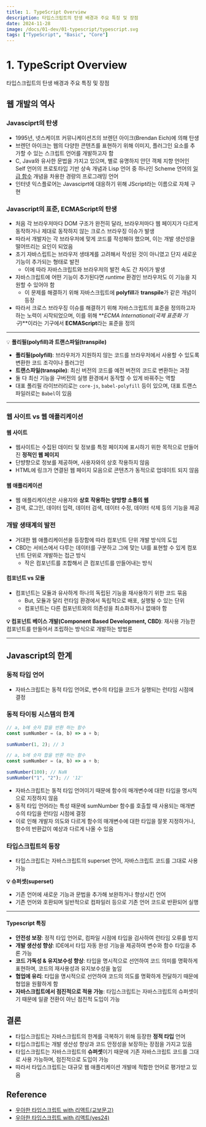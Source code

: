```yaml
---
title: 1. TypeScript Overview
description: 타입스크립트의 탄생 배경과 주요 특징 및 장점
date: 2024-11-28
image: /docs/01-dev/01-typescript/typescript.svg
tags: ["TypeScript", "Basic", "Core"]
---
```


# 1. TypeScript Overview

타입스크립트의 탄생 배경과 주요 특징 및 장점

## 웹 개발의 역사

### Javasciprt의 탄생

- 1995년, 넷스케이프 커뮤니케이션즈의 브렌던 아이크(Brendan Eich)에 의해 탄생
- 브렌던 아이크는 웹의 다양한 콘텐츠를 표현하기 위해 이미지, 플러그인 요소를 추가할 수 있는 스크립트 언어를 개발하고자 함
- C, Java와 유사한 문법을 가지고 있으며, 별로 유명하지 안던 객체 지향 언어인 Self 언어의 프로토타입 기반 상속 개념과 Lisp 언어 중 하나인 Scheme 언어의 [일급 함수](https://developer.mozilla.org/ko/docs/Glossary/First-class_Function) 개념을 차용한 경량의 프로그래밍 언어
- 인터넷 익스플로어는 Javasciprt에 대응하기 위해 JScript라는 이름으로 자체 구현

### Javascript의 표준, ECMAScript의 탄생

- 처음 각 브라우저마다 DOM 구조가 완전히 달라, 브라우저마다 웹 페이지가 다르게 동작하거나 제대로 동작하지 않는 크로스 브라우징 이슈가 발생
- 따라서 개발자는 각 브라우저에 맞게 코드를 작성해야 했으며, 이는 개발 생산성을 떨어뜨리는 요인이 되었음
- 초기 자바스립트는 브라우저 생태계를 고려해서 작성된 것이 아니였고 단지 새로운 기능이 추가되는 형태로 발전
  - 이에 따라 자바스크립트와 브라우저의 발전 속도 간 차이가 발생
- 자바스크립트에 어떤 기능이 추가된다면 _runtime_ 환경인 브라우저도 이 기능을 지원할 수 있어야 함
  - 이 문제를 해결하기 위해 자바스크립트에 **polyfill**과 **transpile**가 같은 개념이 등장
- 따라서 크로스 브라우징 이슈를 해결하기 위해 자바스크립트의 표준을 정의하고자 하는 노력이 시작되었으며, 이를 위해 **_ECMA International(국제 표준화 기구)_**이라는 기구에서 **ECMAScript**라는 표준을 정의

---

💡 **폴리필(polyfill)과 트랜스파일(transpile)**

- **폴리필(polyfill)**: 브라우저가 지원하지 않는 코드를 브라우저에서 사용할 수 있도록 변환한 코드 조각이나 플러그인
- **트랜스파일(transpile)**: 최신 버전의 코드를 예전 버전의 코드로 변환하는 과정
- 둘 다 최신 기능을 구버전의 실행 환경에서 동작할 수 있게 바꿔주는 역할
- 대표 폴리필 라이브러리로는 `core-js`, `babel-polyfill` 등이 있으며, 대표 트랜스파일러로는 `Babel`이 있음

---

### 웹 사이트 vs 웹 애플리케이션

#### 웹 사이트

- 웹사이트는 수집된 데이터 및 정보를 특정 페이지에 표시하기 위한 목적으로 만들어진 **정적인 웹 페이지**
- 단뱡향으로 정보를 제공하며, 사용자와의 상호 작용하지 않음
- HTML에 링크가 연결된 웹 페이지 모음으로 콘텐츠가 동적으로 업데이트 되지 않음

#### 웹 애플리케이션

- 웹 애플리케이션은 사용자와 **상호 작용하는 양방향 소통의 웹**
- 검색, 로그인, 데이터 입력, 데이터 검색, 데이터 수정, 데이터 삭제 등의 기능을 제공

### 개발 생태계의 발전

- 거대한 웹 애플리케이션을 등장함에 따라 컴포넌트 단위 개발 방식의 도입
- CBD는 서비스에서 다루는 데이터를 구분하고 그에 맞는 UI를 표현할 수 있게 컴포넌트 단위로 개발하는 접근 방식
  - 작은 컴포넌트를 조합해서 큰 컴포넌트를 만들어내는 방식

#### 컴포넌트 vs 모듈

- 컴포넌트는 모듈과 유사하게 하나의 독립된 기능을 재사용하기 위한 코드 묶음
  - But, 모듈과 달리 런타임 환경에서 독립적으로 배포, 실행될 수 있는 단위
  - 컴포넌트는 다른 컴포넌트와의 의존성을 최소화하거나 없애야 함

**💡 컴포넌트 베이스 개발(Component Based Development, CBD)**:
재사용 가능한 컴포넌트를 만들어서 조립하는 방식으로 개발하는 방법론

---

## Javascript의 한계

### 동적 타입 언어

- 자바스크립트는 동적 타입 언어로, 변수의 타입을 코드가 실행되는 런타임 시점에 결정

### 동적 타이핑 시스템의 한계

```javascript title="정상 동작" showLineNumbers
// a, b에 숫자 합을 반환 하는 함수
const sumNumber = (a, b) => a + b;

sumNumber(1, 2); // 3
```

```javascript title="비정상 동작" showLineNumbers
// a, b에 숫자 합을 반환 하는 함수
const sumNumber = (a, b) => a + b;

sumNumber(100); // NaN
sumNumber("1", "2"); // '12'
```

- 자바스크립트는 동적 타입 언어이기 때문에 함수의 매개변수에 대한 타입을 명시적으로 지정하지 않음
- 동적 타입 언어라는 특성 때문에 sumNumber 함수를 호출할 때 사용되는 매개변수의 타입을 런타임 시점에 결정
- 이로 인해 개발자 의도와 다르게 함수의 매개변수에 대한 타입을 잘못 지정하거나, 함수의 반환값이 예상과 다르게 나올 수 있음

### 타입스크립트의 등장

- 타입스크립트는 자바스크립트의 superset 언어, 자바스크립트 코드를 그대로 사용 가능

**💡 슈퍼셋(superset)**

- 기존 언어에 새로운 기능과 문법을 추가해 보완하거나 향상시킨 언어
- 기존 언어와 호환되며 일반적으로 컴파일러 등으로 기존 언어 코드로 반환되어 실행

---

#### Typescript 특징

- **안전성 보장**: 정적 타입 언어로, 컴파일 시점에 타입을 검사하여 런타임 오류를 방지
- **개발 생산성 향상**: IDE에서 타입 자동 완성 기능을 제공하여 변수와 함수 타입을 추론 가능
- **코드 가독성 & 유지보수성 향상**: 타입을 명시적으로 선언하여 코드 의미를 명확하게 표현하며, 코드의 재사용성과 유지보수성을 높임
- **협업에 유리**: 타입을 명시적으로 선언하여 코드의 의도를 명확하게 전달하기 때문에 협업을 원활하게 함
- **자바스크립트에서 점진적으로 적용 가능**: 타입스크립트는 자바스크립트의 슈퍼셋이기 때문에 일괄 전환이 아닌 점진적 도입이 가능

## 결론

- 타입스크립트는 자바스크립트의 한계를 극복하기 위해 등장한 **정적 타입** 언어
- 타입스크립트는 개발 생산성 향상과 코드 안정성을 보장하는 장점을 가지고 있음
- 타입스크립트는 자바스크립트의 **슈퍼셋**이기 때문에 기존 자바스크립트 코드를 그대로 사용 가능하며, 점진적으로 도입이 가능
- 따라서 타입스크립트는 대규모 웹 애플리케이션 개발에 적합한 언어로 평가받고 있음

## Reference

- [우아한 타입스크립트 with 리액트(교보문고)](https://product.kyobobook.co.kr/detail/S000210716282)
- [우아한 타입스크립트 with 리액트(yes24)](https://www.yes24.com/Product/Goods/123049083)
